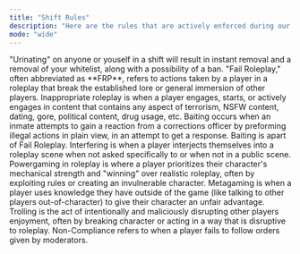 ```yaml
---
title: "Shift Rules"
description: "Here are the rules that are actively enforced during our shifts."
mode: "wide"
---
```


<Danger>
  "Urinating" on anyone or youself in a shift will result in instant removal and a removal of your whitelist, along with a possibility of a ban.
</Danger>

<Card title="Fail Roleplay" icon="mask">
  "Fail Roleplay," often abbreviated as **FRP**, refers to actions taken by a player in a roleplay  that break the established lore or general immersion of other players.
</Card>

<Card title="Inappropriate Roleplay" icon="hand">
  Inappropriate roleplay is when a player engages, starts, or actively engages in content that contains any aspect of terrorism, NSFW content, dating, gore, political content, drug usage, etc.
</Card>

<Card title="Baiting" icon="steak">
  Baiting occurs when an inmate attempts to gain a reaction from a corrections officer by preforming illegal actions in plain view, in an attempt to get a response. Baiting is apart of Fail Roleplay.
</Card>

<Card title="Interfering" icon="people">
  Interfering is when a player interjects themselves into a roleplay scene when not asked specifically to or when not in a public scene.
</Card>

<Card title="Powergaming" icon="fire">
  Powergaming in roleplay is where a player prioritizes their character's mechanical strength and "winning" over realistic roleplay, often by exploiting rules or creating an invulnerable character.
</Card>

<Card title="Metagaming" icon="laptop">
  Metagaming is when a player uses knowledge they have outside of the game (like talking to other players out-of-character) to give their character an unfair advantage.
</Card>

<Card title="Trolling" icon="ghost">
  Trolling is the act of intentionally and maliciously disrupting other players enjoyment, often by breaking character or acting in a way that is disruptive to roleplay.
</Card>

<Card title="Non-Compliance" icon="person">
  Non-Compliance refers to when a player fails to follow orders given by moderators.
</Card>